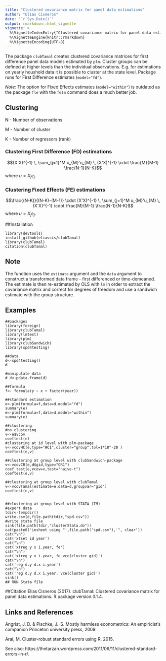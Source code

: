 ```yaml
---
title: "Clustered covariance matrix for panel data estimations"
author: "Elías Cisneros"
date: "`r Sys.Date()`"
output: rmarkdown::html_vignette
vignette: >
  %\VignetteIndexEntry{"Clustered covariance matrix for panel data estimations"}
  %\VignetteEngine{knitr::rmarkdown}
  %\VignetteEncoding{UTF-8}
---
```


The package `clubTamal` creates clustered covariance matrices for first difference panel data models estimated by `plm`. Cluster groups can be defined at higher levels than the individual observations. E.g. for estimations on yearly houshold data it is possible to cluster at the state level. 
Package runs for First Difference estimates (`model="fd"`). 

*Note:* The option for Fixed Effects estimates (`model="within"`) is outdated as the package `fle` with the `felm` command does a much better job.
    
## Clustering
N - Number of observations

M - Number of cluster 

K - Number of regressors (rank)

### Clustering First Difference (FD) estimations

$$(X'X)^{-1} \, \sum_{j=1}^M u_{M}'u_{M} \, (X'X)^{-1} \cdot \frac{M}{M-1} \frac{N-1}{N-K}$$
where $u = X_{j} e_{j}$.

### Clustering Fixed Effects (FE) estimations

$$\frac{(N-K)}{(N-K)-(M-1)} \cdot (X'X)^{-1} \, \sum_{j=1}^M u_{M}'u_{M} \, (X'X)^{-1} \cdot \frac{M}{M-1} \frac{N-1}{N-K}$$
where $u = X_{j} e_{j}$.

##Installation
```
library(devtools)
install_github(eliascis/clubTamal)
library(clubTamal)
citation(clubTamal)
```


## Note 
The function uses the `estimate` argument and the `data` argument to construct a transformed data frame
- first differenced or time-demeaned. The estimate is then re-estimated by OLS with `lm` in order to extract the
covariance matrix and correct for degrees of freedom and use a sandwich estimate with the group structure.



## Examples

```
##packages
library(foreign)
library(clubTamal)
library(lmtest)
library(plm)
library(clubSandwich)
library(spd4testing)

##data
d<-spd4testing()
d

#manipulate data
# d<-pdata.frame(d)

##formula
f<- formula(y ~ x + factor(year))

##standard estimation
e<-plm(formula=f,data=d,model="fd")
summary(e)
e<-plm(formula=f,data=d,model="within")
summary(e)

##clustering
#no clustering
v<-e$vcov
coeftest(e)
#clustering at id level with plm-package
v<-vcovHC(e,type="HC1",cluster="group",tol=1*10^-20 )
coeftest(e,v)

##clustering at group level with clubSandwich-package
v<-vcovCR(e,d$gid,type="CR1")
coef_test(e,vcov=v,test="naive-t")
coeftest(e,v)

##clustering at group level with clubTamal
v<-vcovTamal(estimate=e,data=d,groupvar="gid")
coeftest(e,v)


##clustering at group level with STATA (TM)
#export data
tdir<-tempdir()
write.csv(d,file.path(tdir,"spd.csv"))
#write stata file
sink(file.path(tdir,"clusterStata.do"))
cat(paste0('insheet using "',file.path("spd.csv"),'", clear'))
cat("\n")
cat('xtset id year')
cat("\n")
cat('xtreg y x i.year, fe')
cat("\n")
cat('xtreg y x i.year, fe vce(cluster gid)')
cat("\n")
cat('reg d.y d.x i.year')
cat("\n")
cat('reg d.y d.x i.year, vce(cluster gid)')
sink()
## RUN Stata file
``` 







##Citation
Elias Cisneros (2017). clubTamal: Clustered covariance matrix for panel
  data estimations. R package version 0.1.4.

## Links and References
Angrist, J. D. & Pischke, J.-S. Mostly harmless econometrics: An empiricist's companion Princeton university press, 2009

Arai, M. Cluster-robust standard errors using R, 2015.

See also: https://thetarzan.wordpress.com/2011/06/11/clustered-standard-errors-in-r/.


